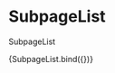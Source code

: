 
<Meta
  title="components/organisms/sections/SubpageList"
  decorators={[withDesign]}
/>

# SubpageList

SubpageList

<Canvas>
  <Story
    name="SubpageList"
    parameters={{
      design: {
        type: 'figma',
        url: '',
      },
    }}
    args={{
      subpageList: [
        { title: 'Subapge 1', url: '#' },
        { title: 'Subapge 2', url: '#' },
        { title: 'Subapge 3', url: '#' },
      ],
    }}
  >
    {SubpageList.bind({})}
  </Story>
</Canvas>

<ArgsTable of={SubpageList} />
